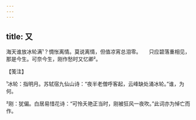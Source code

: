 ```yaml
---
---
---
```

title: 又
---







海天谁放冰轮满¹？惆怅离情。莫说离情，但值凉宵总泪零。　　只应碧落重相见，那是今生。可奈今生，刚作愁时又忆卿²。





【笺注】


¹冰轮：指明月。苏轼宿九仙山诗：“夜半老僧呼客起，云峰缺处涌冰轮。”谁，为何。

²刚：犹偏。白居易惜花诗：“可怜夭艳正当时，刚被狂风一夜吹。”此词亦为悼亡而作。